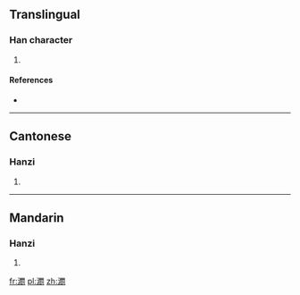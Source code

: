 ==Translingual==

===Han character===
{{Han char|rn=85|rad=水|as=17|sn=20|four=3612<sub>1</sub>|canj=水田中弓 (EWLN)}}

# {{defn|Han|sort=水17}}

====References====
* {{Han ref|kx=0660.320|dkj=18691|dj=1070.230|hdz=31788.060|uh=7031|ud=28721|bh=F460|bd=62560}}

----

==Cantonese==

===Hanzi===
{{yue-hanzi|jyut=|y=gai3}}

# {{defn|lang=yue|sort=水17}}

----

==Mandarin==

===Hanzi===
{{cmn-hanzi|pin=[[jì]] ([[ji4]]), [[yīng]] ([[ying1]]), [[yìng]] ([[ying4]])|wg=chi<sup>4</sup>, ying<sup>1</sup>, ying<sup>4</sup>}}

# {{defn|lang=cmn|sort=水17}}

[[fr:瀱]]
[[pl:瀱]]
[[zh:瀱]]